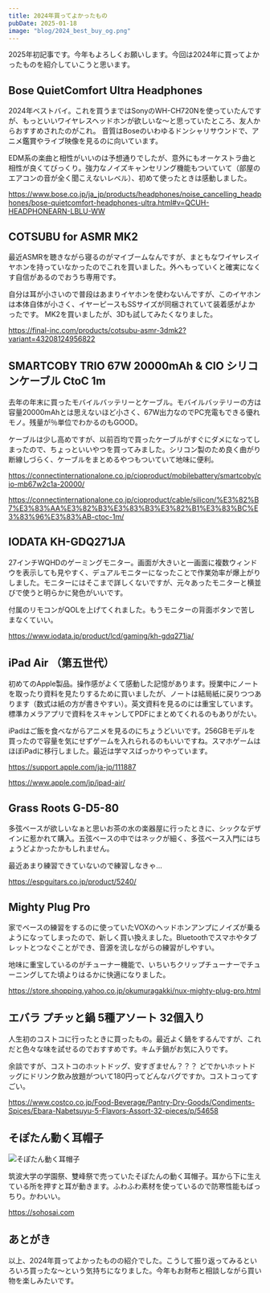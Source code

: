 ```yaml
---
title: 2024年買ってよかったもの
pubDate: 2025-01-18
image: "blog/2024_best_buy_og.png"
---
```



2025年初記事です。今年もよろしくお願いします。今回は2024年に買ってよかったものを紹介していこうと思います。

<Contents headings={getHeadings()}></Contents>

## Bose QuietComfort Ultra Headphones

2024年ベストバイ。これを買うまではSonyのWH-CH720Nを使っていたんですが、もっといいワイヤレスヘッドホンが欲しいな～と思っていたところ、友人からおすすめされたのがこれ。
音質はBoseのいわゆるドンシャリサウンドで、アニメ鑑賞やライブ映像を見るのに向いています。

EDM系の楽曲と相性がいいのは予想通りでしたが、意外にもオーケストラ曲と相性が良くてびっくり。強力なノイズキャンセリング機能もついていて（部屋のエアコンの音が全く聞こえないレベル）、初めて使ったときは感動しました。

https://www.bose.co.jp/ja_jp/products/headphones/noise_cancelling_headphones/bose-quietcomfort-headphones-ultra.html#v=QCUH-HEADPHONEARN-LBLU-WW

## COTSUBU for ASMR MK2

最近ASMRを聴きながら寝るのがマイブームなんですが、まともなワイヤレスイヤホンを持っていなかったのでこれを買いました。外へもっていくと確実になくす自信があるのでおうち専用です。

自分は耳が小さいので普段はあまりイヤホンを使わないんですが、このイヤホンは本体自体が小さく、イヤーピースもSSサイズが同梱されていて装着感がよかったです。
MK2を買いましたが、3Dも試してみたくなりました。

https://final-inc.com/products/cotsubu-asmr-3dmk2?variant=43208124956822

## SMARTCOBY TRIO 67W 20000mAh & CIO シリコンケーブル CtoC 1m

去年の年末に買ったモバイルバッテリーとケーブル。モバイルバッテリーの方は容量20000mAhとは思えないほど小さく、67W出力なのでPC充電もできる優れモノ。残量が％単位でわかるのもGOOD。

ケーブルは少し高めですが、以前百均で買ったケーブルがすぐにダメになってしまったので、ちょっといいやつを買ってみました。シリコン製のため良く曲がり断線しづらく、ケーブルをまとめるやつもついていて地味に便利。

https://connectinternationalone.co.jp/cioproduct/mobilebattery/smartcoby/cio-mb67w2c1a-20000/

https://connectinternationalone.co.jp/cioproduct/cable/silicon/%E3%82%B7%E3%83%AA%E3%82%B3%E3%83%B3%E3%82%B1%E3%83%BC%E3%83%96%E3%83%AB-ctoc-1m/

## IODATA KH-GDQ271JA

27インチWQHDのゲーミングモニター。画面が大きいと一画面に複数ウィンドウを表示しても見やすく、デュアルモニターになったことで作業効率が爆上がりしました。モニターにはそこまで詳しくないですが、元々あったモニターと横並びで使うと明らかに発色がいいです。

付属のリモコンがQOLを上げてくれました。もうモニターの背面ボタンで苦しまなくていい。

https://www.iodata.jp/product/lcd/gaming/kh-gdq271ja/

## iPad Air （第五世代）

初めてのApple製品。操作感がよくて感動した記憶があります。授業中にノートを取ったり資料を見たりするために買いましたが、ノートは結局紙に戻りつつあります（数式は紙の方が書きやすい）。英文資料を見るのには重宝しています。標準カメラアプリで資料をスキャンしてPDFにまとめてくれるのもありがたい。

iPadはご飯を食べながらアニメを見るのにちょうどいいです。256GBモデルを買ったので容量を気にせずゲームを入れられるのもいいですね。スマホゲームはほぼiPadに移行しました。最近は学マスばっかりやっています。

https://support.apple.com/ja-jp/111887

https://www.apple.com/jp/ipad-air/

## Grass Roots G-D5-80

多弦ベースが欲しいなぁと思いお茶の水の楽器屋に行ったときに、シックなデザインに惹かれて購入。五弦ベースの中ではネックが細く、多弦ベース入門にはちょうどよかったかもしれません。

最近あまり練習できていないので練習しなきゃ...

https://espguitars.co.jp/product/5240/

## Mighty Plug Pro

家でベースの練習をするのに使っていたVOXのヘッドホンアンプにノイズが乗るようになってしまったので、新しく買い換えました。Bluetoothでスマホやタブレットとつなぐことができ、音源を流しながらの練習がしやすい。

地味に重宝しているのがチューナー機能で、いちいちクリップチューナーでチューニングしてた頃よりはるかに快適になりました。

https://store.shopping.yahoo.co.jp/okumuragakki/nux-mighty-plug-pro.html

## エバラ プチッと鍋 5種アソート 32個入り

人生初のコストコに行ったときに買ったもの。最近よく鍋をするんですが、これだと色々な味を試せるのでおすすめです。キムチ鍋がお気に入りです。

余談ですが、コストコのホットドッグ、安すぎません？？？ どでかいホットドッグにドリンク飲み放題がついて180円ってどんなバグですか。コストコってすごい。

https://www.costco.co.jp/Food-Beverage/Pantry-Dry-Goods/Condiments-Spices/Ebara-Nabetsuyu-5-Flavors-Assort-32-pieces/p/54658

## そぽたん動く耳帽子

![そぽたん動く耳帽子](../../assets/blog/2024-best-buy/IMG_0226.jpg)

筑波大学の学園祭、雙峰祭で売っていたそぽたんの動く耳帽子。耳から下に生えている所を押すと耳が動きます。ふわふわ素材を使っているので防寒性能もばっちり。かわいい。

https://sohosai.com

## あとがき

以上、2024年買ってよかったものの紹介でした。こうして振り返ってみるといろいろ買ったな～という気持ちになりました。今年もお財布と相談しながら買い物を楽しみたいです。
